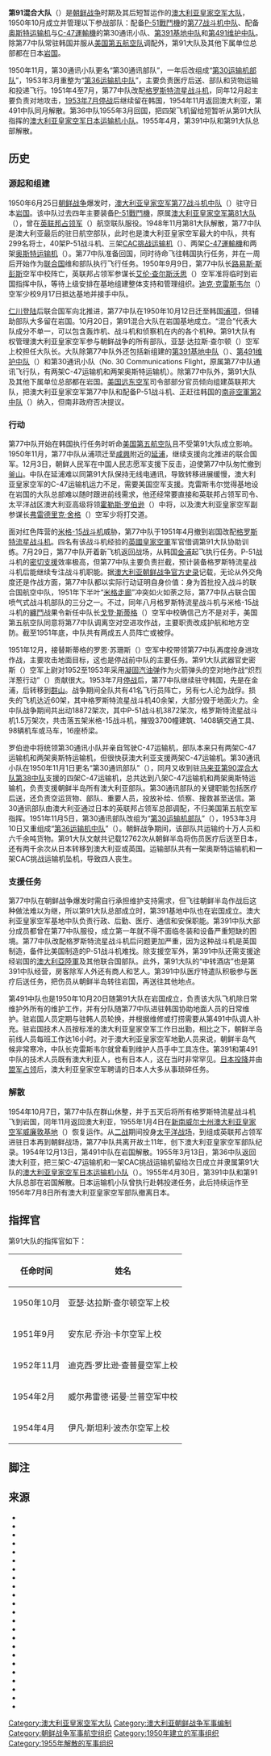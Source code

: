 {{noteTA
|G1=Country
|G2=Korea
|G3=Korea Comparison
}}
{{Infobox military unit
|unit_name=澳大利亚皇家空军第91大队
|image=[[File:No._91_Wing_RAAF_officers_1950_(AWM_P01254.127).JPG|300px]]
|caption=第91大队长查尔顿空军上校（左）、第77中队长克雷斯韦尔空军少校（右）和罗伯逊中将，三人身后是第30通讯部队人员，1950年12月摄于韩国
|dates=1950至1955年
|country=澳大利亚
|branch=[[澳大利亚皇家空军|澳大利亚皇家空军]]
|garrison=日本[[岩國飛行場|岩国]]
|garrison_label=总部
|type=混合大队
|role=
|size=
|command_structure=
|battles=[[朝鲜战争|朝鲜战争]]
|notable_commanders=
|aircraft_fighter=[[P-51戰鬥機|P-51]]<br />[[格罗斯特流星战斗机|格罗斯特流星]]
|aircraft_transport=[[C-47運輸機|C-47]]<br />[[奥斯特飞机|奥斯特]]<br />[[CAC挑战|CAC挑战]]
}}
{{command structure
|name=第91大队（1950至1955年）
|subordinate=
{{tree list}}
* 第30通讯部队
** {{Tree list/final branch}}[[澳大利亚皇家空军第30运输机部队|第30运输机部队]]（1951年）
** {{Tree list/final branch}}[[澳大利亚皇家空军第36中队|第36运输机中队]]（1953年）
** {{Tree list/final branch}}{{nowrap|[[澳大利亚皇家空军日本运输机小队|澳大利亚皇家空军日本运输机小队]]（1955年）}}
{{tree list/end}}
[[澳大利亚皇家空军第77中队|第77战斗机中队]]<br />[[澳大利亚皇家空军第391中队|第391基地中队]]<br />[[澳大利亚皇家空军第491中队|第491维护中队]]
}}

'''第91混合大队'''（{{lang-en|No. 91 (Composite) Wing}}）是[[朝鲜战争|朝鲜战争]]时期及其后短暂运作的[[澳大利亚皇家空军|澳大利亚皇家空军]][[大队_(军事航空)|大队]]，1950年10月成立并管理以下参战部队：配备[[P-51戰鬥機|P-51戰鬥機]]的[[澳大利亚皇家空军第77中队|第77战斗机中队]]、配备[[奥斯特飞机|奥斯特运输机]]与[[C-47運輸機|C-47運輸機]]的第30通讯小队、[[澳大利亚皇家空军第391中队|第391基地中队]]和[[澳大利亚皇家空军第491中队|第491维护中队]]。除第77中队常驻韩国并服从[[美国第五航空队|美国第五航空队]]调配外，第91大队及其他下属单位总部都在日本[[岩國飛行場|岩国]]。

1950年11月，第30通讯小队更名“第30通讯部队”，一年后改组成“[[澳大利亚皇家空军第30运输机部队|第30运输机部队]]”，1953年3月重整为“[[澳大利亚皇家空军第36中队|第36运输机中队]]”，主要负责医疗后送、部队和货物运输和投递飞行。1951年4至7月，第77中队改配[[格罗斯特流星战斗机|格罗斯特流星战斗机]]，同年12月起主要负责对地攻击，[[朝鲜停战协定|1953年7月停战]]后继续留在韩国，1954年11月返回澳大利亚，第491中队同月解散。第36中队1955年3月回国，把四架飞机留给短暂听从第91大队指挥的[[澳大利亚皇家空军日本运输机小队|澳大利亚皇家空军日本运输机小队]]。1955年4月，第391中队和第91大队总部解散。

== 历史 ==
=== 源起和组建 ===
1950年6月25日[[朝鲜战争|朝鲜战争]]爆发时，[[澳大利亚皇家空军|澳大利亚皇家空军]][[澳大利亚皇家空军第77中队|第77战斗机中队]]（{{lang|en|No. 77 (Fighter) Squadron}}）驻守日本[[岩國飛行場|岩国]]。该中队过去四年主要装备[[P-51戰鬥機|P-51戰鬥機]]，原属[[澳大利亚皇家空军第81大队|澳大利亚皇家空军第81大队]]（{{lang|en|No. 81 Wing RAAF}}），曾在[[英联邦占领军|英联邦占领军]]（{{lang|en|British Commonwealth Occupation Force}}）航空联队服役。1948年11月第81大队解散，第77中队是澳大利亚最后的驻日航空部队，此时也是澳大利亚皇家空军最大的中队，共有299名将士，40架P-51战斗机、三架[[CAC挑战|CAC挑战运输机]]（{{lang|en|CAC Wirraway}}）、两架[[C-47運輸機|C-47運輸機]]和两架[[奥斯特飞机|奥斯特运输机]]（{{lang|en|Auster}}）。第77中队准备回国，同时待命飞往韩国执行任务，并在一周后开始作为[[联合国|联合国]]维和部队执行飞行任务。{{cfn|Stephens|1995|pp=210, 222–225}}1950年9月9日，第77中队长[[路易斯·托马斯·斯彭斯|路易斯·斯彭斯]]空军中校阵亡，英联邦占领军参谋长[[艾伦·查尔斯沃思|艾伦·查尔斯沃思]]（{{lang|en|Alan Charlesworth}}）空军准将临时到岩国指挥中队，等待上级安排在基地组建整体支持和管理组织。[[迪克·克雷斯韦尔|迪克·克雷斯韦尔]]（{{lang|en|Dick Cresswell}}）空军少校9月17日抵达基地并接手中队。{{cfn|Stephens|1995|p=227}}{{cfn|O'Neill|1985|314–315}}

[[仁川登陆|仁川登陆]]后联合国军向北推进，第77中队在1950年10月12日迁至韩国[[浦項機場|浦项]]{{cfn|Stephens|2001|pp=231–232}}，但辅助部队大多留在岩国{{cfn|Eather|1996|p=99}}。10月20日，第91混合大队在岩国基地成立{{cfn|O'Neill|1985|314–315}}{{cfn|Stephens|1995|pp=228–229}}。“混合”代表大队成分不单一，可以包含轰炸机、战斗机和侦察机在内的各个机种{{cfn|Helson|2010|pp=224, 338}}。第91大队有权管理澳大利亚皇家空军参与朝鲜战争的所有部队，亚瑟·达拉斯·查尔顿（{{lang|en|Arthur Dallas Charlton}}）空军上校担任大队长{{cfn|Stephens|1995|pp=228–229}}{{sfn|No 91 (Composite) Wing formed in Japan}}。大队除第77中队外还包括新组建的[[澳大利亚皇家空军第391中队|第391基地中队]]（{{lang|en|No. 391 (Base) Squadron}}）、[[澳大利亚皇家空军第491中队|第491维护中队]]（{{lang|en|No. 491 (Maintenance) Squadron}}）和第30通讯小队（No. 30 Communications Flight，原属第77中队通讯飞行队，有两架C-47运输机和两架奥斯特运输机）{{cfn|Stephens|1995|pp=228–229}}{{cfn|Wilson|2005|p=170}}。除第77中队外，第91大队及其他下属单位总部都在岩国{{cfn|Stephens|1995|pp=228–229}}。[[美国太平洋空军|美国远东空军]]司令部部分官员倾向组建英联邦大队，把澳大利亚皇家空军第77中队和配备P-51战斗机、正赶往韩国的[[南非空軍|南非空軍]][[南非空军第2中队|第2中队]]（{{lang|en|2 Squadron SAAF}}）纳入，但南非政府否决提议{{cfn|O'Neill|1985|p=315}}。

=== 行动 ===
{{multiple image
|align = right
|direction = vertical
|width = 300
|image1 = No. 77 Squadron Meteors in flight 1952 (AWM JK0242 cropped).jpg
|caption1 = 1952年，第77中队的[[格罗斯特流星战斗机|格罗斯特流星战斗机]]在日本岩国上空演习
|image2 = No. 36 Squadron Korea 1953 (AWM JK0840).jpg
|caption2 = 1953年8月，曾沦为战俘的联合国军人在韩国汉城登上第36中队C-47运输机
}}

第77中队开始在韩国执行任务时听命[[美国第五航空队|美国第五航空队]]且不受第91大队成立影响{{cfn|O'Neill|1985|p=303}}{{cfn|Eather|1996|p=82}}。1950年11月，第77中队从浦项迁至[[咸興市|咸興]]附近的[[延浦机场|延浦]]，继续支援向北推进的联合国军。12月3日，朝鲜人民军在中国人民志愿军支援下反击，迫使第77中队匆忙撤到[[釜山廣域市|釜山]]。{{cfn|Stephens|1995|pp=228, 231}}中队在延浦难以同第91大队保持无线电通讯，导致转移进展缓慢，澳大利亚皇家空军的C-47运输机运力不足，需要美国空军支援{{cfn|Odgers|2008|pp=105, 147}}。克雷斯韦尔觉得基地设在岩国的大队总部难以随时跟进前线需求，他还经常要直接和英联邦占领军司令、太平洋战区澳大利亚高级将领[[霍勒斯·罗伯逊|霍勒斯·罗伯逊]]（{{lang|en|Horace Robertson}}）中将，以及澳大利亚皇家空军副参谋长[[弗雷德里克·舍格|弗雷德里克·舍格]]（{{lang|en|Frederick Scherger}}）空军少将打交道{{cfn|Hurst|2008|pp=73, 79}}{{cfn|Odgers|2008|p=110}}。

面对红色阵营的[[米格-15战斗机|米格-15战斗机]]威胁，第77中队于1951年4月撤到岩国改配[[格罗斯特流星战斗机|格罗斯特流星战斗机]]。四名有该战斗机经验的[[英國皇家空軍|英國皇家空軍]]军官借调第91大队协助训练。{{cfn|Stephens|1995|pp=229–231}}7月29日，第77中队开着新飞机返回战场，从韩国[[金浦国际机场|金浦]]起飞执行任务。P-51战斗机的[[密接空中支援|密切支援]]效率极高，但第77中队主要负责拦截，预计装备格罗斯特流星战斗机后能继续专注战斗机职能。{{cfn|Stephens|1995|pp=234–238}}据[[1950至1953年澳大利亚朝鲜战争史录|澳大利亚朝鲜战争官方史录]]记载，无论从外交角度还是作战方面，第77中队都以实际行动证明自身价值：身为首批投入战斗的联合国航空中队，1951年下半叶“[[米格走廊|米格走廊]]”冲突如火如荼之际，第77中队占联合国喷气式战斗机部队的三分之一{{cfn|O'Neill|1985|pp=408–409}}。不过，同年八月格罗斯特流星战斗机与米格-15战斗机的[[纏鬥|纏鬥]]战果令新任中队长[[戈登·斯蒂格|戈登·斯蒂格]]（{{lang|en|Gordon Steege}}）空军中校确信己方不是对手，美国第五航空队同意将第77中队调离空对空进攻作战，主要职责改成护航和地方空防{{cfn|Stephens|1995|pp=234–238}}。截至1951年底，中队共有两成五人员阵亡或被俘{{cfn|O'Neill|1985|p=370}}。

1951年12月，接替斯蒂格的罗恩·苏珊斯（{{lang|en|Ron Susans}}）空军中校带领第77中队再度投身进攻作战，主要攻击地面目标，这也是停战前中队的主要任务{{cfn|Stephens|1995|pp=234–238}}。第91大队武器官史密斯（{{lang|en|J.C. Smith}}）空军上尉对1952至1953年采用[[凝固汽油弹|凝固汽油弹]]作为火箭弹头的空对地作战“炽烈洋葱行动”（{{lang|en|Flaming Onion}}）贡献很大{{cfn|O'Neill|1985|p=375}}。1953年7月[[朝鲜停战协定|停战]]后，第77中队继续驻守韩国，先是在金浦，后转移到[[群山機場|群山]]{{cfn|Stephens|1995|p=242}}。战争期间全队共有41名飞行员阵亡{{cfn|Stephens|2001|p=240}}{{cfn|Hurst|2008|p=207}}，另有七人沦为战俘{{cfn|RAAF Historical Section|1995|p=59}}{{cfn|Hurst|2008|p=228}}。损失的飞机达近60架，其中格罗斯特流星战斗机40余架，大部分毁于地面火力{{cfn|Stephens|2001|p=240}}{{cfn|Hurst|2008|pp=230–232}}。全中队战争期间共出动18872架次，其中P-51战斗机3872架次，格罗斯特流星战斗机1.5万架次{{cfn|RAAF Historical Section|1995|p=59}}{{cfn|Hurst|2008|p=224}}，共击落五架米格-15战斗机，摧毁3700幢建筑、1408辆交通工具、98辆机车或马车，16座桥梁{{cfn|Stephens|2001|p=240}}{{cfn|Hurst|2008|p=231}}。

罗伯逊中将统领第30通讯小队并亲自驾驶C-47运输机{{cfn|O'Neill|1985|314–315}}，部队本来只有两架C-47运输机和两架奥斯特运输机，但很快获澳大利亚支援两架C-47运输机{{cfn|Eather|1996|pp=163–164}}。第30通讯小队在1950年11月1日更名“第30通讯部队”{{sfn|No 91 (Composite) Wing formed in Japan}}{{cfn|RAAF Historical Section|1995b|p=150}}（{{lang|en|No. 30 Communications Unit}}），同月又收到驻[[馬來亞緊急狀態|马来亚]][[澳大利亚皇家空军第90大队|第90混合大队]][[澳大利亚皇家空军第38中队|第38中队]]支援的四架C-47运输机，总共达到八架C-47运输机和两架奥斯特运输机{{cfn|RAAF Historical Section|1995b|p=150}}{{cfn|Stephens|1995|p=247}}，负责支援朝鲜半岛所有澳大利亚部队{{cfn|Eather|1996|pp=163–164}}。第30通讯部队的关键职能包括医疗后送，还负责空运货物、部队、重要人员，投放补给、侦察、搜救甚至送信{{cfn|RAAF Historical Section|1995b|p=150}}。第30通讯部队由澳大利亚通过日本的英联邦占领军总部调配，不归美国第五航空军指挥{{cfn|Eather|1996|pp=163–164}}。1951年11月5日，第30通讯部队改组为“[[第30运输机部队|第30运输机部队]]”（{{lang|en|No. 30 Transport Unit RAAF}}），1953年3月10日又重组成“[[澳大利亚皇家空军第36中队|第36运输机中队]]”{{cfn|RAAF Historical Section|1995b|p=152}}{{cfn|Eather|1996|p=169}}（{{lang|en|No. 36 (Transport) Squadron}}）。朝鲜战争期间，该部队共运输约十万人员和六千余吨货物{{cfn|Eather|1996|p=169}}。第91大队文献共记载12762次从朝鲜半岛将伤员医疗后送至日本，还有两千余次从日本转移到澳大利亚或英国{{cfn|O'Neill|1985|pp=583–584}}。运输部队共有一架奥斯特运输机和一架CAC挑战运输机坠机，导致四人丧生{{cfn|RAAF Historical Section|1995b|p=151}}。

=== 支援任务 ===
{{multiple image
|align = right
|direction = vertical
|width = 300
|image1 = No. 491 Sqn RAAF mechanics (AWM JK0999 cropped).JPG
|caption1 = 1954年6月，驻岩国第491中队维护人员修理格罗斯特流星战斗机发动机
|image2 = Group Captain Chapman 91 Wing RAAF (AWM JK0871).JPG
|caption2 = 1953年9月，第91大队长迪克西·查普曼空军上校（右）迎接在朝鲜上空被击落后沦为战俘的第77中队飞行员
}}

第77中队在朝鲜战争爆发时需自行承担维护支持需求，但飞往朝鲜半岛作战后这种做法难以为继，所以第91大队总部成立时，第391基地中队也在岩国成立{{cfn|O'Brien|2009|p=58}}。澳大利亚皇家空军基地中队负责行政、后勤、医疗、通信和安保职能{{cfn|O'Brien|2009|pp=53–54}}{{cfn|Stephens|1995|p=71}}。第391中队大部分成员都曾在第77中队服役，成立第一年就不得不面临冬装和设备严重短缺的困境{{cfn|O'Brien|2009|p=58}}。第77中队改配格罗斯特流星战斗机后问题更加严重，因为这种战斗机是英国制造，备件比美国制造的P-51战斗机难找{{cfn|O'Brien|2009|p=59}}。除支援空军外，第391中队还需支援途经岩国的[[澳大利亞陸軍|澳大利亞陸軍]]及其他联合国部队{{cfn|O'Brien|2009|p=60}}。此外，第91大队的“中转酒店”也是第391中队经营，房客除军人外还有商人和艺人{{sfn|World's most unusual hotel}}。第391中队医疗特遣队积极参与医疗后送任务，把伤员从朝鲜半岛转往岩国，再送往其他地点{{cfn|O'Brien|2009|p=61}}。

第491中队也是1950年10月20日随第91大队在岩国成立，负责该大队飞机除日常维护外所有的维护工作，并有分队随第77中队进驻韩国协助地面人员的日常维护{{cfn|RAAF Historical Section|1995a|pp=72–73}}。驻岩国人员定期与驻韩人员轮换，并根据维修或打捞需要从第491中队调人补充。驻岩国技术人员按标准的澳大利亚皇家空军工作日出勤，相比之下，朝鲜半岛前线人员每班工作达16小时。{{cfn|Eather|1996|pp=124–125}}{{sfn|Australia's involvement in the Korean War}}对于澳大利亚皇家空军地勤人员来说，朝鲜半岛气候非常寒冷，中队长克雷斯韦尔就曾看到维护人员手中工具冻住{{cfn|Eather|1996|p=100}}。第391和第491中队的技术人员既有澳大利亚人，也有日本人，这在当时非常罕见。[[日本投降|日本投降]]并由[[同盟國軍事佔領日本|盟军占领]]后，澳大利亚皇家空军聘请的日本人大多从事琐碎任务。{{cfn|O'Neill|1985|314–315}}{{cfn|Eather|1996|pp=124–125}}

=== 解散 ===
1954年10月7日，第77中队在群山休整，并于五天后将所有格罗斯特流星战斗机飞到岩国，同年11月返回澳大利亚，1955年1月4日在[[新南威尔士州|新南威尔士州]][[澳大利亚皇家空军威廉敦基地|澳大利亚皇家空军威廉敦基地]]（{{lang|en|RAAF Base Williamtown}}）恢复运作。从[[第二次世界大战|二战]]期间投身[[太平洋战争|太平洋战场]]，到组成英联邦占领军进驻日本再到朝鲜战场，第77中队共离开故土11年，创下澳大利亚皇家空军部队纪录。{{sfn|77 Squadron home after 11 years away}}1954年12月13日，第491中队在岩国解散{{cfn|O'Neill|1985|p=592}}。1955年3月13日，第36中队返回澳大利亚，把三架C-47运输机和一架CAC挑战运输机留给次日成立并隶属第91大队的[[澳大利亚皇家空军日本运输机小队|澳大利亚皇家空军日本运输机小队]]{{cfn|RAAF Transport Flight (Japan)|1955}}{{cfn|RAAF Historical Section|1995b|pp=58, 185}}（{{lang|en|RAAF Transport Flight (Japan)}}）。1955年4月30日，第391中队和第91大队总部在岩国解散{{cfn|O'Neill|1985|p=592}}。日本运输机小队曾执行赴韩投递任务，此后持续运作至1956年7月8日所有澳大利亚皇家空军部队撤离日本{{cfn|RAAF Historical Section|1995b|p=185}}。

== 指挥官 ==
第91大队的指挥官如下：{{sfn|No. 91 (Composite) Wing}}
{|class="wikitable"
|+
! 任命时间 !! 姓名
|-
| 1950年10月 || 亚瑟·达拉斯·查尔顿空军上校{{sfn|No 91 (Composite) Wing formed in Japan}}
|-
| 1951年9月 || 安东尼·乔治·卡尔空军上校{{sfn|Air Force men get new posts}}
|-
| 1952年11月 || 迪克西·罗比逊·查普曼空军上校{{sfn|Air command in Korea}}{{sfn|New job for air officer}}
|-
| 1954年2月 || 威尔弗雷德·诺曼·兰普空军中校{{sfn|New job for air officer}}
|-
| 1954年4月 || 伊凡·斯坦利·波杰尔空军上校{{sfn|Three RAAF appointments}}{{sfn|Air chief visits Japan}}
|}

== 脚注 ==
{{Reflist|30em}}

== 来源 ==
{{refbegin}}
* {{Cite book | last = Stephens | first = Alan | year = 1995 | title = Going Solo: The Royal Australian Air Force 1946–1971 | location = Canberra | publisher = Australian Government Publishing Service | dead-url = yes | archive-url = https://web.archive.org/web/20170730015513/http://airpower.airforce.gov.au/Publications/Details/214/Going-Solo-The-Royal-Australian-Air-Force-19461971.aspx | isbn = 978-0-644-42803-3 | access-date = 2017-07-30 | url = http://airpower.airforce.gov.au/Publications/Details/214/Going-Solo-The-Royal-Australian-Air-Force-19461971.aspx | archive-date = 2017-07-30 | ref = harv }}
* {{Cite book | last = O'Neill | first = Robert | year = 1985 | title = Australia in the Korean War 1950–53. Volume 2: Combat Operations | location = Canberra | publisher = [[澳大利亞戰爭紀念館|Australian War Memorial]] & Australian Government Publishing Service | isbn = 978-0-642-04330-6 | ref = harv}}
* {{Cite book | last = Stephens | first = Alan | orig-year = 2001 | year = 2006 | title = The Royal Australian Air Force: A History | location = London | publisher = [[牛津大學出版社|Oxford University Press]] | isbn = 978-0-19-555541-7 | ref = harv}}
* {{Cite book | last = Eather | first = Steve | year = 1996 | title = Odd Jobs: RAAF Operations in Japan, the Berlin Airlift, Korea, Malaya and Malta, 1946–1960 | location = RAAF Williams, Victoria | publisher = RAAF Museum | url = http://airpower.airforce.gov.au/Publications/Details/237/Odd-Jobs---RAAF-Operations-in-Japan-The-Berlin-Airlift-Korea-Malaya-and-Malta-1946-1970.aspx | isbn = 978-0-642-23482-7 | access-date = 2017-06-20 | archive-url = https://web.archive.org/web/20170620082246/http://airpower.airforce.gov.au/Publications/Details/237/Odd-Jobs---RAAF-Operations-in-Japan-The-Berlin-Airlift-Korea-Malaya-and-Malta-1946-1970.aspx | archive-date = 2017-06-20 | format = PDF | dead-url = yes | ref = harv }}
* {{Cite book | last = Helson | first = Peter | title = The Private Air Marshal | publisher = Air Power Development Centre | location = Canberra | year = 2010 | access-date = 2017-02-19 | archive-date = 2017-02-19 | dead-url = yes | archive-url = https://web.archive.org/web/20170219160917/http://airpower.airforce.gov.au/Publications/Details/425/The-Private-Air-Marshal.aspx | url = http://airpower.airforce.gov.au/Publications/Details/425/The-Private-Air-Marshal.aspx | format = PDF | isbn = 978-1-920800-50-5 | ref = harv }}
* {{Cite web | url = http://airpower.airforce.gov.au/HistoryRecord/HistoryRecordDetail.aspx?rid=404 | archive-url = https://web.archive.org/web/20170811222940/http://airpower.airforce.gov.au/HistoryRecord/HistoryRecordDetail.aspx?rid=404 | title = No 91 (Composite) Wing formed in Japan | publisher = Air Power Development Centre | access-date = 2017-08-11 | archive-date = 2017-08-11 | dead-url = yes | ref = {{sfnRef|No 91 (Composite) Wing formed in Japan}} }}
* {{Cite book | last = Wilson | first = David | year = 2005 | title = The Brotherhood of Airmen | location = Crows Nest, New South Wales | publisher = Allen & Unwin | isbn = 978-1-74114-333-1 | ref = harv}}
* {{Cite book | last = Hurst | first = Doug | title = The Forgotten Few: 77 RAAF Squadron in Korea | year = 2008 | publisher = Allen & Unwin | location = Crows Nest, New South Wales | isbn = 978-1-74175-500-8 | ref = harv}}
* {{Cite book | last = Odgers | first = George | title = Mr Double Seven: A Biography of Wing Commander Dick Cresswell, DFC | year = 2008 | publisher = Air Power Development Centre | location = Tuggeranong, Australian Capital Territory | url = http://airpower.airforce.gov.au/Publications/Details/228/Mr-Double-Seven.aspx | archive-url = https://web.archive.org/web/20170802043532/http://airpower.airforce.gov.au/Publications/Details/228/Mr-Double-Seven.aspx | access-date = 2017-08-02 | archive-date = 2017-08-02 | dead-url = yes | isbn = 978-1-920800-30-7 | ref = harv }}
* {{Cite book | author = RAAF Historical Section | title = Units of the Royal Australian Air Force: A Concise History. Volume 2: Fighter Units | publisher = Australian Government Publishing Service | location = Canberra | year = 1995 | isbn = 978-0-644-42794-4 | ref = harv}}
* {{Cite book | author = RAAF Historical Section | year = 1995a | title = Units of the Royal Australian Air Force: A Concise History. Volume 7: Maintenance Units | location = Canberra | publisher = Australian Government Publishing Service | isbn = 978-0-644-42800-2 | ref = harv}}
* {{Cite book | author = RAAF Historical Section | year = 1995b | title = Units of the Royal Australian Air Force: A Concise History. Volume 4: Maritime and Transport Units | location = Canberra | publisher = Australian Government Publishing Service | isbn = 978-0-644-42796-8 | ref = harv}}
* {{Cite book | last = O'Brien | first = Graham | title = Always There: A History of Air Force Combat Support | year = 2009 | publisher = Air Power Development Centre | location = Tuggeranong, Australian Capital Territory | archive-url = https://web.archive.org/web/20151117082651/http://airpower.airforce.gov.au/admin/productfiles/publication/materials/390/always%20there1.pdf | access-date = 2015-11-17 | archive-date = 2015-11-17 | isbn = 978-1-920800-45-1 | dead-url = yes | url = http://airpower.airforce.gov.au/admin/productfiles/publication/materials/390/always%20there1.pdf | format = PDF | ref = harv }}
* {{Cite book | author = RAAF Transport Flight (Japan) | title = Unit History Sheet (Form A50) | publisher = Australian War Memorial | date = 1955-03-14 | ref = harv}}
* {{Cite news | url = https://trove.nla.gov.au/newspaper/article/78896684 | title = World's most unusual hotel | newspaper = Nambour Chronicle and North Coast Advertiser | date = 1953-09-18 | access-date = 2021-03-15 | page = 11 | via = [[澳洲國立圖書館|National Library of Australia]] | ref = {{sfnRef|World's most unusual hotel}} | archive-date = 2021-04-02 | archive-url = https://web.archive.org/web/20210402120459/https://trove.nla.gov.au/newspaper/article/78896684 | dead-url = no }}
* {{Cite web | ref = {{sfnRef|Australia's involvement in the Korean War}} | access-date = 2017-06-21 | url = http://korean-war.commemoration.gov.au/support-base-in-japan/royal-australian-air-force-in-japan.php#no491-squadron | title = The RAAF in Japan | work = Australia's involvement in the Korean War | publisher = Department of Veterans' Affairs | archive-url = https://web.archive.org/web/20170621135351/http://korean-war.commemoration.gov.au/support-base-in-japan/royal-australian-air-force-in-japan.php#no491-squadron | archive-date = 2017-06-21 | dead-url = yes}}
* {{Cite web | url = https://www.awm.gov.au/collection/U52119 | title = No. 91 (Composite) Wing | publisher = [[澳大利亞戰爭紀念館|Australian War Memorial]] | access-date = 2021-03-15 | archive-date = 2017-09-05 | archive-url = https://web.archive.org/web/20170905142712/https://www.awm.gov.au/collection/U52119/ | dead-url = no | ref = {{sfnRef|No. 91 (Composite) Wing}} }}
* {{Cite news | url = https://trove.nla.gov.au/newspaper/article/18229624 | title = Air Force men get new posts | newspaper = [[雪梨晨鋒報|The Sydney Morning Herald]] | date = 1951-09-08 | access-date = 2021-03-15 | page = 5 | via = National Library of Australia | ref = {{sfnRef|Air Force men get new posts}} | archive-date = 2021-04-02 | archive-url = https://web.archive.org/web/20210402120531/https://trove.nla.gov.au/newspaper/article/18229624 | dead-url = no }}
* {{Cite news | url = https://trove.nla.gov.au/newspaper/article/18290524 | title = Air command in Korea | newspaper = The Sydney Morning Herald | date = 1952-11-13 | access-date = 2021-03-15 | page = 3 | via = National Library of Australia | ref = {{sfnRef|Air command in Korea}} | archive-date = 2021-04-02 | archive-url = https://web.archive.org/web/20210402120541/https://trove.nla.gov.au/newspaper/article/18290524 | dead-url = no }}
* {{Cite news | url = https://trove.nla.gov.au/newspaper/article/217208264 | title = New job for air officer | newspaper = Brisbane Telegraph | date = 1954-02-17 | access-date = 2021-03-15 | page = 16 | via = National Library of Australia | ref = {{sfnRef|New job for air officer}} | archive-date = 2021-04-02 | archive-url = https://web.archive.org/web/20210402120605/https://trove.nla.gov.au/newspaper/article/217208264 | dead-url = no }}
* {{Cite news | url = https://trove.nla.gov.au/newspaper/article/18422497 | title = Three RAAF appointments | newspaper = The Sydney Morning Herald | date = 1954-04-26 | access-date = 2021-03-15 | page = 5 | via = National Library of Australia | ref = {{sfnRef|Three RAAF appointments}} | archive-date = 2021-04-02 | archive-url = https://web.archive.org/web/20210402120528/https://trove.nla.gov.au/newspaper/article/18422497 | dead-url = no }}
* {{Cite news | url = https://trove.nla.gov.au/newspaper/article/134101281 | title = Air chief visits Japan | newspaper = Newcastle Morning Herald and Miners' Advocate | date = 1954-11-10 | access-date = 2021-03-15 | page = 7 | via = National Library of Australia | ref = {{sfnRef|Air chief visits Japan}} | archive-date = 2021-04-02 | archive-url = https://web.archive.org/web/20210402120543/https://trove.nla.gov.au/newspaper/article/134101281 | dead-url = no }}
* {{Cite web | url = http://airpower.airforce.gov.au/HistoryRecord/HistoryRecordDetail.aspx?rid=74 | title = 77 Squadron home after 11 years away | publisher = Air Power Development Centre | access-date = 2017-04-01 | archive-url = https://web.archive.org/web/20170401035446/http://airpower.airforce.gov.au/HistoryRecord/HistoryRecordDetail.aspx?rid=74 | archive-date = 2017-04-01 | dead-url = yes | ref = {{sfnRef|77 Squadron home after 11 years away}} }}
{{refend}}

[[Category:澳大利亚皇家空军大队|Category:澳大利亚皇家空军大队]]
[[Category:澳大利亚朝鲜战争军事编制|Category:澳大利亚朝鲜战争军事编制]]
[[Category:朝鲜战争军事航空组织|Category:朝鲜战争军事航空组织]]
[[Category:1950年建立的军事组织|Category:1950年建立的军事组织]]
[[Category:1955年解散的军事组织|Category:1955年解散的军事组织]]
{{Good article}}